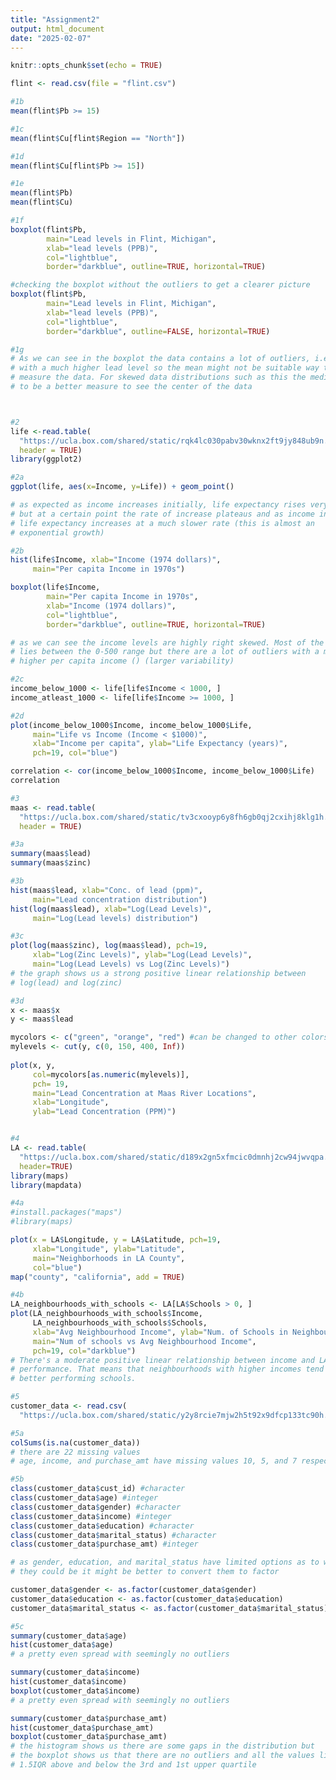 ```yaml
---
title: "Assignment2"
output: html_document
date: "2025-02-07"
---
```


```r
knitr::opts_chunk$set(echo = TRUE)
```


```r
flint <- read.csv(file = "flint.csv")

#1b
mean(flint$Pb >= 15)

#1c
mean(flint$Cu[flint$Region == "North"])

#1d
mean(flint$Cu[flint$Pb >= 15])

#1e
mean(flint$Pb)
mean(flint$Cu)

#1f
boxplot(flint$Pb, 
        main="Lead levels in Flint, Michigan", 
        xlab="lead levels (PPB)",
        col="lightblue", 
        border="darkblue", outline=TRUE, horizontal=TRUE)

#checking the boxplot without the outliers to get a clearer picture
boxplot(flint$Pb, 
        main="Lead levels in Flint, Michigan", 
        xlab="lead levels (PPB)",
        col="lightblue", 
        border="darkblue", outline=FALSE, horizontal=TRUE)

#1g
# As we can see in the boxplot the data contains a lot of outliers, i.e. areas 
# with a much higher lead level so the mean might not be suitable way to 
# measure the data. For skewed data distributions such as this the median tends 
# to be a better measure to see the center of the data



#2
life <-read.table(
  "https://ucla.box.com/shared/static/rqk4lc030pabv30wknx2ft9jy848ub9n.txt", 
  header = TRUE)
library(ggplot2)

#2a
ggplot(life, aes(x=Income, y=Life)) + geom_point()

# as expected as income increases initially, life expectancy rises very rapidly
# but at a certain point the rate of increase plateaus and as income increases  
# life expectancy increases at a much slower rate (this is almost an 
# exponential growth)

#2b
hist(life$Income, xlab="Income (1974 dollars)", 
     main="Per capita Income in 1970s")

boxplot(life$Income, 
        main="Per capita Income in 1970s", 
        xlab="Income (1974 dollars)",
        col="lightblue", 
        border="darkblue", outline=TRUE, horizontal=TRUE)

# as we can see the income levels are highly right skewed. Most of the data 
# lies between the 0-500 range but there are a lot of outliers with a much 
# higher per capita income () (larger variability)

#2c
income_below_1000 <- life[life$Income < 1000, ]
income_atleast_1000 <- life[life$Income >= 1000, ]

#2d
plot(income_below_1000$Income, income_below_1000$Life, 
     main="Life vs Income (Income < $1000)", 
     xlab="Income per capita", ylab="Life Expectancy (years)", 
     pch=19, col="blue")

correlation <- cor(income_below_1000$Income, income_below_1000$Life)
correlation

#3
maas <- read.table(
  "https://ucla.box.com/shared/static/tv3cxooyp6y8fh6gb0qj2cxihj8klg1h.txt", 
  header = TRUE)

#3a
summary(maas$lead)
summary(maas$zinc)

#3b
hist(maas$lead, xlab="Conc. of lead (ppm)", 
     main="Lead concentration distribution")
hist(log(maas$lead), xlab="Log(Lead Levels)", 
     main="Log(Lead levels) distribution")

#3c
plot(log(maas$zinc), log(maas$lead), pch=19,
     xlab="Log(Zinc Levels)", ylab="Log(Lead Levels)",
     main="Log(Lead Levels) vs Log(Zinc Levels)")
# the graph shows us a strong positive linear relationship between 
# log(lead) and log(zinc)

#3d
x <- maas$x
y <- maas$lead

mycolors <- c("green", "orange", "red") #can be changed to other colors
mylevels <- cut(y, c(0, 150, 400, Inf))
                
plot(x, y, 
     col=mycolors[as.numeric(mylevels)], 
     pch= 19,
     main="Lead Concentration at Maas River Locations", 
     xlab="Longitude", 
     ylab="Lead Concentration (PPM)")


#4
LA <- read.table(
  "https://ucla.box.com/shared/static/d189x2gn5xfmcic0dmnhj2cw94jwvqpa.txt", 
  header=TRUE)
library(maps)
library(mapdata)

#4a
#install.packages("maps")
#library(maps)

plot(x = LA$Longitude, y = LA$Latitude, pch=19, 
     xlab="Longitude", ylab="Latitude",
     main="Neighborhoods in LA County",
     col="blue")
map("county", "california", add = TRUE)

#4b
LA_neighbourhoods_with_schools <- LA[LA$Schools > 0, ]
plot(LA_neighbourhoods_with_schools$Income, 
     LA_neighbourhoods_with_schools$Schools, 
     xlab="Avg Neighbourhood Income", ylab="Num. of Schools in Neighbourhood",
     main="Num of schools vs Avg Neighbourhood Income",
     pch=19, col="darkblue")
# There's a moderate positive linear relationship between income and LA school 
# performance. That means that neighbourhoods with higher incomes tend to have 
# better performing schools. 

#5
customer_data <- read.csv(
  "https://ucla.box.com/shared/static/y2y8rcie7mjw2h5t92x9dfcp133tc90h.csv")

#5a
colSums(is.na(customer_data))
# there are 22 missing values
# age, income, and purchase_amt have missing values 10, 5, and 7 respectively

#5b
class(customer_data$cust_id) #character
class(customer_data$age) #integer
class(customer_data$gender) #character
class(customer_data$income) #integer
class(customer_data$education) #character
class(customer_data$marital_status) #character
class(customer_data$purchase_amt) #integer

# as gender, education, and marital_status have limited options as to what 
# they could be it might be better to convert them to factor

customer_data$gender <- as.factor(customer_data$gender)
customer_data$education <- as.factor(customer_data$education)
customer_data$marital_status <- as.factor(customer_data$marital_status)

#5c
summary(customer_data$age)
hist(customer_data$age)
# a pretty even spread with seemingly no outliers

summary(customer_data$income)
hist(customer_data$income)
boxplot(customer_data$income)
# a pretty even spread with seemingly no outliers

summary(customer_data$purchase_amt)
hist(customer_data$purchase_amt)
boxplot(customer_data$purchase_amt)
# the histogram shows us there are some gaps in the distribution but
# the boxplot shows us that there are no outliers and all the values lie within
# 1.5IQR above and below the 3rd and 1st upper quartile



```